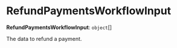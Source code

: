 
# RefundPaymentsWorkflowInput

 **RefundPaymentsWorkflowInput**: `object`[]

The data to refund a payment.
